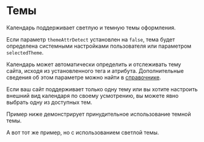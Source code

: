 # Темы

Календарь поддерживает светлую и темную темы оформления.

Если параметр `themeAttrDetect` установлен на `false`, тема будет определена системными настройками пользователя или параметром `selectedTheme`.

Календарь может автоматически определить и отслеживать тему сайта, исходя из установленного тега и атрибута. Дополнительные сведения об этом параметре можно найти в <a href="/docs/reference/additionally/settings#visibility-themeDetect">справочнике</a>.

Если ваш сайт поддерживает только одну тему или вы хотите настроить внешний вид календаря по своему усмотрению, вы можете явно выбрать одну из доступных тем.

Пример ниже демонстрирует принудительное использование темной темы.

<Sandbox example="customization-and-modification-themes-dark" themeDetection={false} />

А вот тот же пример, но с использованием светлой темы.

<Sandbox example="customization-and-modification-themes-light" themeDetection={false} />
